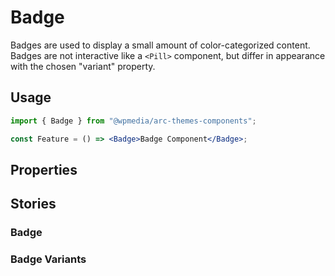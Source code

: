 

<Meta of={IndexStories} />

# Badge

Badges are used to display a small amount of color-categorized content. Badges are not interactive
like a `<Pill>` component, but differ in appearance with the chosen "variant" property.

## Usage

```jsx
import { Badge } from "@wpmedia/arc-themes-components";

const Feature = () => <Badge>Badge Component</Badge>;
```

## Properties

<Controls />

## Stories

### Badge

<Canvas of={IndexStories.DefaultBadge} />

### Badge Variants

<Canvas of={IndexStories.BadgeVariants} />
